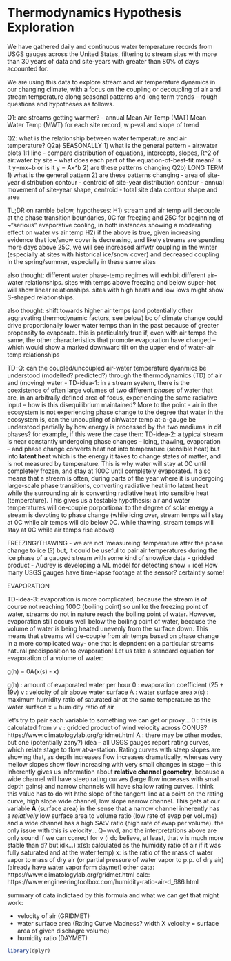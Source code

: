# Thermodynamics Hypothesis Exploration


We have gathered daily and continuous water temperature records from USGS gauges across the United States, filtering to stream sites with more than 30 years of data and site-years with greater than 80% of days accounted for.

We are using this data to explore stream and air temperature dynamics in our changing climate, with a focus on the coupling or decoupling of air and stream temperature along seasonal patterns and long term trends -- rough questions and hypotheses as follows.

Q1: are streams getting warmer?
    - annual Mean Air Temp (MAT) Mean Water Temp (MWT) for each site record, w p-val and slope of trend
    
Q2: what is the relationship between water temperature and air temperature?
    Q2a) SEASONALLY 
        1) what is the general pattern
            - air:water plots 1:1 line 
            - compare distribution of equations, intercepts, slopes, R^2 of air:water by site 
            - what does each part of the equation-of-best-fit mean? is it y=mx+b or is it y = Ax^b
        2) are these patterns changing
    Q2b) LONG TERM
        1) what is the general pattern
        2) are these patterns changing
            - area of site-year distribution contour
            - centroid of site-year distribution contour
            - annual movement of site-year shape, centroid
            - total site data contour shape and area
            
            
TL;DR on ramble below, hypotheses:
    H1) stream and air temp will decouple at the phase transition boundaries, 0C for freezing and 25C for beginning of ~"serious" evaporative cooling, in both instances showing a moderating effect on water vs air temp
    H2) if the above is true, given increasing evidence that ice/snow cover is decreasing, and likely streams are spending more days above 25C, we will see increased air/wtr coupling in the winter (especially at sites with historical ice/snow cover) and decreased coupling in the spring/summer, especially in these same sites
    
 also thought: different water phase-temp regimes will exhibit different air-water relationships. sites with temps above freezing and below super-hot will show linear relationships. sites with high heats and low lows might show S-shaped relationships.    
 
 also thought: shift towards higher air temps (and potentially other aggravating thermodynamic factors, see below) bc of climate change could drive proportionally lower water temps than in the past because of greater propensity to evaporate. this is particularly true if, even with air temps the same, the other characteristics that promote evaporation have changed -- which would show a marked downward tilt on the upper end of water-air temp relationships

TD-Q: can the coupled/uncoupled air-water temperature dyanmics be understood (modelled? predicted?) through the thermodynamics (TD) of air and (moving) water
   - TD-idea-1: in a stream system, there is the coexistence of often large volumes of two different *phases* of water that are, in an arbitraily defined area of focus, experiencing the same radiative input -- how is this disequilibrium maintained? More to the point - air in the ecosystem is not experiencing phase change to the degree that water in the ecosystem is, can the uncoupling of air/water temp at-a-gauge be understood partially by how energy is processed by the two mediums in dif phases? for example, if this were the case then:
   TD-idea-2: a typical stream is near constantly undergoing phase changes -- icing, thawing, evaporation -- and phase change converts heat not into temperature (sensible heat) but into **latent heat** which is the energy it takes to change states of matter, and is not measured by temperature. This is why water will stay at 0C until completely frozen, and stay at 100C until completely evaporated. It also means that a stream is often, during parts of the year where it is undergoing large-scale phase transitions, converting radiative heat into latent heat while the surrounding air is converting radiative heat into sensible heat (temperature). This gives us a testable hypothesis: air and water temperatures will de-couple porportional to the degree of solar energy a stream is devoting to phase change (while icing over, stream temps will stay at 0C while air temps will dip below 0C. while thawing, stream temps will stay at 0C while air temps rise above) 
   
   FREEZING/THAWING
   - we are not 'measureing' temperature after the phase change to ice (?) but, it could be useful to pair air temperatures during the ice phase of a gauged stream with some kind of snow/ice data
     - gridded product
     - Audrey is developing a ML model for detecting snow + ice! How many USGS gauges have time-lapse footage at the sensor? certaintly some!
   
   EVAPORATION
   
   TD-idea-3: evaporation is more complicated, because the stream is of course not reaching 100C (boiling point) so unlike the freezing point of water, streams do not in nature reach the boiling point of water. However, evaporation still occurs well below the boiling point of water, because the volume of water is being heated unevenly from the surface down. This means that streams will de-couple from air temps based on phase change in a more complicated way- one that is depndent on a particular streams natural predisposition to evaporation! Let us take a standard equation for evaporation of a volume of water:
   
  g(h) = 0A(x(s) - x)
  
  g(h) : amount of evaporated water per hour
  0 : evaporation coefficient (25 + 19v)
  v : velocity of air above water surface
  A : water surface area
  x(s) : maximum humidity ratio of saturated air at the same temperature as the water surface
  x = humidity ratio of air
  
  let's try to pair each variable to something we can get or proxy...
  0 : this is calculated from v
  v : gridded product of wind velocity across CONUS? https://www.climatologylab.org/gridmet.html
  A : there may be other modes, but one (potentially zany?) idea -- all USGS gauges report rating curves, which relate stage to flow at-a-station. Rating curves with steep slopes are showing that, as depth increases flow increases dramatically, whereas very mellow slopes show flow increasing with very small changes in stage -- this inherently gives us information about **relative channel geometry**, because a wide channel will have steep rating curves (large flow increases with small depth gains) and narrow channels will have shallow rating curves. I think this value has to do wit hthe slope of the tangent line at a point on the rating curve, high slope wide channel, low slope narrow channel. This gets at our variable **A** (surface area) in the sense that a narrow channel inherently has a *relatively* low surface area to volume ratio (low rate of evap per volume) and a wide channel has a high SA:V ratio (high rate of evap per volume). the only issue with this is velocity... Q=wvd, and the interpretations above are only sound if we can correct for v (i do believe, at least, that v is much more stable than d? but idk...)
  x(s): calculated as the humidity ratio of air if it was fully saturated and at the water temp)
  x: is the ratio of the mass of water vapor to mass of dry air (or partial pressure of water vapor to p.p. of dry air) (already have water vapor form daymet) other data: https://www.climatologylab.org/gridmet.html calc: https://www.engineeringtoolbox.com/humidity-ratio-air-d_686.html
  
  
  summary of data indictaed by this formula and what we can get that might work:
  
  - velocity of air (GRIDMET)
  - water surface area (Rating Curve Madness? width X velocity = surface area of given dischagre volume)
  - humidity ratio (DAYMET)
  
  

```r
library(dplyr)


```
